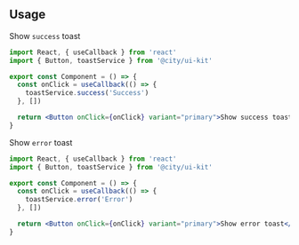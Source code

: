 
<Meta title="Info/Toast/How to use" component={null} />

## Usage
Show `success` toast

```jsx
import React, { useCallback } from 'react'
import { Button, toastService } from '@city/ui-kit'

export const Component = () => {
  const onClick = useCallback(() => {
    toastService.success('Success')
  }, [])

  return <Button onClick={onClick} variant="primary">Show success toast</Button>
}
```

Show `error` toast

```jsx
import React, { useCallback } from 'react'
import { Button, toastService } from '@city/ui-kit'

export const Component = () => {
  const onClick = useCallback(() => {
    toastService.error('Error')
  }, [])

  return <Button onClick={onClick} variant="primary">Show error toast</Button>
}
```
